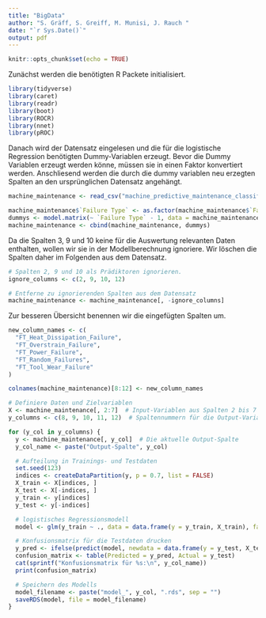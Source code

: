 ---
title: "BigData"
author: "S. Gräff, S. Greiff, M. Munisi, J. Rauch "
date: "`r Sys.Date()`"
output: pdf
---

```{r setup, include=FALSE}
knitr::opts_chunk$set(echo = TRUE)
```
Zunächst werden die benötigten R Packete initialisiert.
```{r eval=FALSE}
library(tidyverse)
library(caret)
library(readr)
library(boot)
library(ROCR)
library(nnet)
library(pROC)

```

Danach wird der Datensatz eingelesen und die für die logistische Regression benötigten Dummy-Variablen erzeugt.
Bevor die Dummy Variablen erzeugt werden könne, müssen sie in einen Faktor konvertiert werden.
Anschliesend werden die durch die dummy variablen neu erzegten Spalten an den ursprünglichen Datensatz angehängt.
```{r eval=FALSE}
machine_maintenance <- read_csv("machine_predictive_maintenance_classification.csv", col_types = cols())

machine_maintenance$`Failure Type` <- as.factor(machine_maintenance$`Failure Type`)
dummys <- model.matrix(~ `Failure Type` - 1, data = machine_maintenance)
machine_maintenance <- cbind(machine_maintenance, dummys)
```
Da die Spalten 3, 9 und 10 keine für die Auswertung relevanten Daten enthalten, wollen wir sie in der Modellberechnung ignoriere.
Wir löschen die Spalten daher im Folgenden aus dem Datensatz.

```{r eval=FALSE}
# Spalten 2, 9 und 10 als Prädiktoren ignorieren. 
ignore_columns <- c(2, 9, 10, 12)

# Entferne zu ignorierenden Spalten aus dem Datensatz
machine_maintenance <- machine_maintenance[, -ignore_columns]

```

Zur besseren Übersicht benennen wir die eingefügten Spalten um.
```{r eval=FALSE}
new_column_names <- c(
  "FT_Heat_Dissipation_Failure", 
  "FT_Overstrain_Failure", 
  "FT_Power_Failure", 
  "FT_Random_Failures", 
  "FT_Tool_Wear_Failure"
)

colnames(machine_maintenance)[8:12] <- new_column_names

```


```{r eval=FALSE}
# Definiere Daten und Zielvariablen
X <- machine_maintenance[, 2:7]  # Input-Variablen aus Spalten 2 bis 7
y_columns <- c(8, 9, 10, 11, 12)  # Spaltennummern für die Output-Variablen

for (y_col in y_columns) {
  y <- machine_maintenance[, y_col]  # Die aktuelle Output-Spalte
  y_col_name <- paste("Output-Spalte", y_col)

  # Aufteilung in Trainings- und Testdaten
  set.seed(123)
  indices <- createDataPartition(y, p = 0.7, list = FALSE)
  X_train <- X[indices, ]
  X_test <- X[-indices, ]
  y_train <- y[indices]
  y_test <- y[-indices]

  # logistisches Regressionsmodell
  model <- glm(y_train ~ ., data = data.frame(y = y_train, X_train), family = binomial(link = "logit"))

  # Konfusionsmatrix für die Testdaten drucken 
  y_pred <- ifelse(predict(model, newdata = data.frame(y = y_test, X_test), type = "response") > 0.5, 1, 0)
  confusion_matrix <- table(Predicted = y_pred, Actual = y_test)
  cat(sprintf("Konfusionsmatrix für %s:\n", y_col_name))
  print(confusion_matrix)

  # Speichern des Modells
  model_filename <- paste("model_", y_col, ".rds", sep = "")
  saveRDS(model, file = model_filename)
}


```



